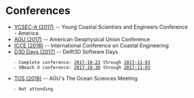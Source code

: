 = Conferences =
* [[YCSEC-A (2017)]] -- Young Coastal Scientists and Engineers Conference - America
* [[AGU (2017)]] -- American Geophysical Union Conference
* [[ICCE (2018)]] -- International Conference on Coastal Engineering
* [[D3D Days (2017)]] -- Delft3D Software Days
	- Complete conference: [[diary:2017-10-23|2017-10-23]] through [[diary:2017-11-03|2017-11-03]]
	- XBeach X conference: [[diary:2017-10-30|2017-10-30]] through [[diary:2017-11-03|2017-11-03]]
* [[TOS (2018)]] -- AGU's The Ocean Sciences Meeting
	- Not attending
